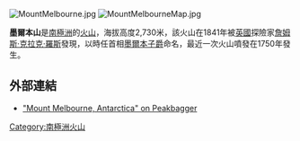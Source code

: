 [[Image:MountMelbourne.jpg|right]]
[[Image:MountMelbourneMap.jpg|thumb]]

'''墨爾本山'''是[[南極洲|南極洲]]的[[火山|火山]]，海拔高度2,730米，該火山在1841年被[[英國|英國]]探險家[[詹姆斯·克拉克·羅斯|詹姆斯·克拉克·羅斯]]發現，以時任首相[[威廉·蘭姆，第二代墨爾本子爵|墨爾本子爵]]命名，最近一次火山噴發在1750年發生。

==外部連結==
* [http://www.peakbagger.com/peak.aspx?pid=13027 "Mount Melbourne, Antarctica" on Peakbagger] {{Wayback|url=http://www.peakbagger.com/peak.aspx?pid=13027 |date=20200605060141 }}

{{DEFAULTSORT:Mount Melbourne}}
[[Category:南極洲火山|Category:南極洲火山]]


{{BorchgrevinkCoast-geo-stub}}